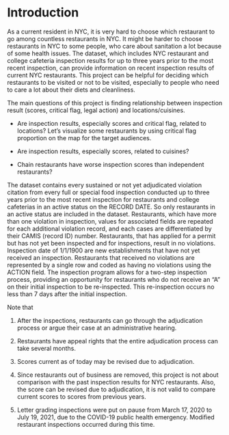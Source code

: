 # Introduction

  As a current resident in NYC, it is very hard to choose which restaurant to go among countless restaurants in NYC. It might be harder to choose restaurants in NYC to some people, who care about sanitation a lot because of some health issues. The dataset, which includes NYC restaurant and college cafeteria inspection results for up to three years prior to the most recent inspection, can provide information on recent inspection results of current NYC restaurants. This project can be helpful for deciding which restaurants to be visited or not to be visited, especially to people who need to care a lot about their diets and cleanliness.

The main questions of this project is finding relationship between inspection result (scores, critical flag, legal action) and locations/cuisines.

* Are inspection results, especially scores and critical flag, related to locations? Let's visualize some restaurants by using critical flag proportion on the map for the target audiences.

* Are inspection results, especially scores, related to cuisines? 

* Chain restaurants have worse inspection scores than independent restaurants?

The dataset contains every sustained or not yet adjudicated violation citation from every full or special food inspection conducted up to three years prior to the most recent inspection for restaurants and college cafeterias in an active status on the RECORD DATE. So only restaurants in an active status are included in the dataset. Restaurants, which have more than one violation in inspection, values for associated fields are repeated for each additional violation record, and each cases are differentiated by their CAMIS (record ID) number. Restaurants, that has applied for a permit but has not yet been inspected and for inspections, result in no violations. Inspection date of 1/1/1900 are new establishments that have not yet received an inspection. Restaurants that received no violations are represented by a single row and coded as having no violations using the ACTION field. The inspection program allows for a two-step inspection process, providing an opportunity for restaurants who do not receive an “A” on their initial inspection to be re-inspected.  This re-inspection occurs no less than 7 days after the initial inspection. 

Note that 

1) After the inspections, restaurants can go through the adjudication process or argue their case at an administrative hearing.

2) Restaurants have appeal rights that the entire adjudication process can take several months. 

3) Scores current as of today may be revised due to adjudication. 

4) Since restaurants out of business are removed, this project is not about comparison with the past inspection results for NYC restaurants. Also, the score can be revised due to adjudication, it is not valid to compare current scores to scores from previous years. 

5) Letter grading inspections were put on pause from March 17, 2020 to July 19, 2021, due to the COVID-19 public health emergency. Modified restaurant inspections occurred during this time.   
   


